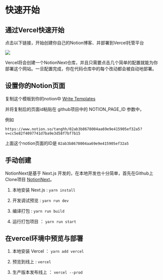 # 快速开始

## 通过Vercel快速开始

点击以下链接，开始创建你自己的Notion博客、并部署到Vercel托管平台 

[![](https://vercel.com/button)](https://vercel.com/new/clone?demo-description=Notion%20powered%20site%20Built%20with%20Next.js.&demo-image=https%3A%2F%2Fdocs.tangly1024.com%2Fdemo.png&demo-title=Notion%20Next%20Blog&demo-url=https%3A%2F%2Fblog.tangly1024.com%2F&project-name=notion-next-blog&repository-name=NotionNexts&s=https%3A%2F%2Fgithub.com%2Ftangly1024%2FNotionNext
)

Vercel将会创建一个NotionNext仓库，并且只需要点击几个简单的配置就能为你部署这个网站。一旦配置完成，你在代码仓库中的每个改动都会被自动地部署。


## 设置你的Notion页面

复制这个模板到你的notion中
[Write Templates](https://www.notion.so/tanghh/02ab3b8678004aa69e9e415905ef32a5?v=cc5e82f4097741d7ba9e3d58f7bf7b15)

并将复制后的页面id粘贴在 github项目中的 NOTION_PAGE_ID 参数中，

例如

`https://www.notion.so/tanghh/02ab3b8678004aa69e9e415905ef32a5?v=cc5e82f4097741d7ba9e3d58f7bf7b15 `

上面这个notion页面的ID是 `02ab3b8678004aa69e9e415905ef32a5`

## 手动创建 

NotionNext是基于 Next.js 开发的，在本地开发也十分简单，首先在Github上Clone项目  [NotionNext](https://github.com/tangly1024/NotionNext.git)。

1. 本地安装 Next.js : `yarn install`

2. 开发调试预览 : `yarn run dev`

3. 编译打包 : `yarn run build`

4. 运行打包项目 ：  `yarn run start`


## 在vercel环境中预览与部署

1. 本地安装 Vercel ： `yarn add vercel`

2. 预览到线上  : `vercel`

3. 生产版本发布线上  ： `vercel --prod`
